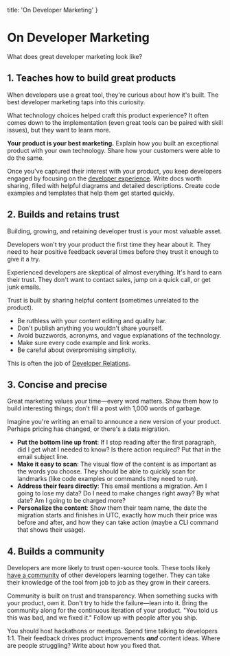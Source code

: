 
  title: 'On Developer Marketing'
}

# On Developer Marketing

<AnimatedName />

What does great developer marketing look like?

## 1. Teaches how to build great products

When developers use a great tool, they're curious about how it's built. The best developer marketing taps into this curiosity.

What technology choices helped craft this product experience? It often comes down to the implementation (even great tools can be paired with skill issues), but they want to learn more.

**Your product is your best marketing.** Explain how you built an exceptional product with your own technology. Share how your customers were able to do the same.

Once you've captured their interest with your product, you keep developers engaged by focusing on the [developer experience](/n/dx). Write docs worth sharing, filled with helpful diagrams and detailed descriptions. Create code examples and templates that help them get started quickly.

## 2. Builds and retains trust

Building, growing, and retaining developer trust is your most valuable asset.

Developers won't try your product the first time they hear about it. They need to hear positive feedback several times before they trust it enough to give it a try.

Experienced developers are skeptical of almost everything. It's hard to earn their trust. They don't want to contact sales, jump on a quick call, or get junk emails.

Trust is built by sharing helpful content (sometimes unrelated to the product).

-   Be ruthless with your content editing and quality bar.
-   Don't publish anything you wouldn't share yourself.
-   Avoid buzzwords, acronyms, and vague explanations of the technology.
-   Make sure every code example and link works.
-   Be careful about overpromising simplicity.

This is often the job of [Developer Relations](/n/devrel).

## 3. Concise and precise

Great marketing values your time—every word matters. Show them how to build interesting things; don't fill a post with 1,000 words of garbage.

Imagine you're writing an email to announce a new version of your product. Perhaps pricing has changed, or there's a data migration.

-   **Put the bottom line up front**: If I stop reading after the first paragraph, did I get what I needed to know? Is there action required? Put that in the email subject line.
-   **Make it easy to scan**: The visual flow of the content is as important as the words you choose. They should be able to quickly scan for landmarks (like code examples or commands they need to run).
-   **Address their fears directly**: This email mentions a migration. Am I going to lose my data? Do I need to make changes right away? By what date? Am I going to be charged more?
-   **Personalize the content**: Show them their team name, the date the migration starts and finishes in UTC, exactly how much their price was before and after, and how they can take action (maybe a CLI command that shows their usage).

## 4. Builds a community

Developers are more likely to trust open-source tools. These tools likely [have a community](https://janairis.medium.com/five-pillars-of-building-developer-communities-at-hashicorp-9c8f50198eb8) of other developers learning together. They can take their knowledge of the tool from job to job as they grow in their careers.

Community is built on trust and transparency. When something sucks with your product, own it. Don't try to hide the failure—lean into it. Bring the community along for the continuous iteration of your product. "You told us this was bad, and we fixed it." Follow up with people after you ship.

You should host hackathons or meetups. Spend time talking to developers 1:1. Their feedback drives product improvements ***and*** content ideas. Where are people struggling? Write about how you fixed that.
